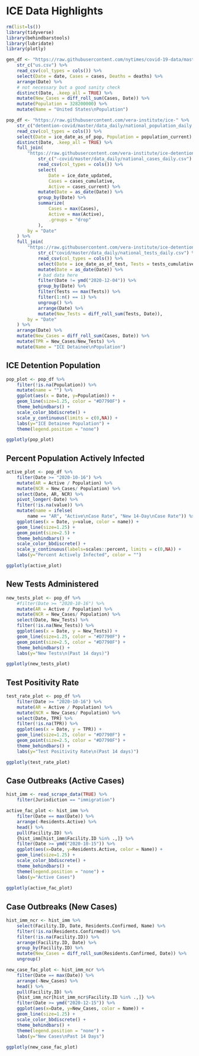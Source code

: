 # ICE Data Highlights

```r
rm(list=ls())
library(tidyverse)
library(behindbarstools)
library(lubridate)
library(plotly)

gen_df <- "https://raw.githubusercontent.com/nytimes/covid-19-data/master/" %>%
    str_c("us.csv") %>%
    read_csv(col_types = cols()) %>%
    select(Date = date, Cases = cases, Deaths = deaths) %>%
    arrange(Date) %>%
    # not necessary but a good sanity check
    distinct(Date, .keep_all = TRUE) %>%
    mutate(New_Cases = diff_roll_sum(Cases, Date)) %>%
    mutate(Population = 328200000) %>%
    mutate(Name = "United States\nPopulation")

pop_df <- "https://raw.githubusercontent.com/vera-institute/ice-" %>%
    str_c("detention-covid/master/data_daily/national_population_daily.csv") %>%
    read_csv(col_types = cols()) %>%
    select(Date = ice_date_as_of_pop, Population = population_current) %>%
    distinct(Date, .keep_all = TRUE) %>%
    full_join(
        "https://raw.githubusercontent.com/vera-institute/ice-detention" %>%
            str_c("-covid/master/data_daily/national_cases_daily.csv") %>%
            read_csv(col_types = cols()) %>%
            select(
                Date = ice_date_updated,
                Cases = cases_cumulative,
                Active = cases_current) %>%
            mutate(Date = as_date(Date)) %>%
            group_by(Date) %>%
            summarize(
                Cases = max(Cases),
                Active = max(Active),
                .groups = "drop"
            ),
        by = "Date"
    ) %>%
    full_join(
        "https://raw.githubusercontent.com/vera-institute/ice-detention-" %>%
            str_c("covid/master/data_daily/national_tests_daily.csv") %>%
            read_csv(col_types = cols()) %>%
            select(Date = ice_date_as_of_test, Tests = tests_cumulative) %>%
            mutate(Date = as_date(Date)) %>%
            # bad data here
            filter(Date != ymd("2020-12-04")) %>%
            group_by(Date) %>%
            filter(Tests == max(Tests)) %>%
            filter(1:n() == 1) %>%
            ungroup() %>%
            arrange(Date) %>%
            mutate(New_Tests = diff_roll_sum(Tests, Date)),
        by = "Date"
    ) %>%
    arrange(Date) %>%
    mutate(New_Cases = diff_roll_sum(Cases, Date)) %>%
    mutate(TPR = New_Cases/New_Tests) %>%
    mutate(Name = "ICE Detainee\nPopulation")
```

## ICE Detention Population

```r
pop_plot <- pop_df %>%
    filter(!is.na(Population)) %>%
    mutate(name = "") %>%
    ggplot(aes(x = Date, y=Population)) +
    geom_line(size=1.25, color = "#D7790F") +
    theme_behindbars() +
    scale_color_bbdiscrete() +
    scale_y_continuous(limits = c(0,NA)) +
    labs(y="ICE Detainee Population") +
    theme(legend.position = "none")

ggplotly(pop_plot)
```

## Percent Population Actively Infected

```r
active_plot <- pop_df %>%
    filter(Date >= "2020-10-16") %>%
    mutate(AR = Active / Population) %>%
    mutate(NCR = New_Cases/ Population) %>%
    select(Date, AR, NCR) %>%
    pivot_longer(-Date) %>%
    filter(!is.na(value)) %>%
    mutate(name = ifelse(
        name == "AR", "Active\nCase Rate", "New 14-Day\nCase Rate")) %>%
    ggplot(aes(x = Date, y=value, color = name)) +
    geom_line(size=1.25) +
    geom_point(size=2.5) +
    theme_behindbars() +
    scale_color_bbdiscrete() +
    scale_y_continuous(labels=scales::percent, limits = c(0,NA)) +
    labs(y="Percent Actively Infected", color = "")

ggplotly(active_plot)
```

## New Tests Administered

```r
new_tests_plot <- pop_df %>%
    #filter(Date >= "2020-10-16") %>%
    mutate(AR = Active / Population) %>%
    mutate(NCR = New_Cases/ Population) %>%
    select(Date, New_Tests) %>%
    filter(!is.na(New_Tests)) %>%
    ggplot(aes(x = Date, y = New_Tests)) +
    geom_line(size=1.25, color = "#D7790F") +
    geom_point(size=2.5, color = "#D7790F") +
    theme_behindbars() +
    labs(y="New Tests\n(Past 14 days)")

ggplotly(new_tests_plot)

```

## Test Positivity Rate

```r
test_rate_plot <- pop_df %>%
    filter(Date >= "2020-10-16") %>%
    mutate(AR = Active / Population) %>%
    mutate(NCR = New_Cases/ Population) %>%
    select(Date, TPR) %>%
    filter(!is.na(TPR)) %>%
    ggplot(aes(x = Date, y = TPR)) +
    geom_line(size=1.25, color = "#D7790F") +
    geom_point(size=2.5, color = "#D7790F") +
    theme_behindbars() +
    labs(y="Test Positivity Rate\n(Past 14 days)")

ggplotly(test_rate_plot)
```

## Case Outbreaks (Active Cases)

```r
hist_imm <- read_scrape_data(TRUE) %>%
    filter(Jurisdiction == "immigration")

active_fac_plot <- hist_imm %>%
    filter(Date == max(Date)) %>%
    arrange(-Residents.Active) %>%
    head() %>%
    pull(Facility.ID) %>%
    {hist_imm[hist_imm$Facility.ID %in% .,]} %>%
    filter(Date >= ymd("2020-10-15")) %>%
    ggplot(aes(x=Date, y=Residents.Active, color = Name)) +
    geom_line(size=1.25) +
    scale_color_bbdiscrete() +
    theme_behindbars() +
    theme(legend.position = "none") +
    labs(y="Active Cases")
    
ggplotly(active_fac_plot)
```

## Case Outbreaks (New Cases)

```r
hist_imm_ncr <- hist_imm %>%
    select(Facility.ID, Date, Residents.Confirmed, Name) %>%
    filter(!is.na(Residents.Confirmed)) %>%
    filter(!is.na(Facility.ID)) %>%
    arrange(Facility.ID, Date) %>%
    group_by(Facility.ID) %>%
    mutate(New_Cases = diff_roll_sum(Residents.Confirmed, Date)) %>%
    ungroup()

new_case_fac_plot <- hist_imm_ncr %>%
    filter(Date == max(Date)) %>%
    arrange(-New_Cases) %>%
    head() %>%
    pull(Facility.ID) %>%
    {hist_imm_ncr[hist_imm_ncr$Facility.ID %in% .,]} %>%
    filter(Date >= ymd("2020-12-15")) %>%
    ggplot(aes(x=Date, y=New_Cases, color = Name)) +
    geom_line(size=1.25) +
    scale_color_bbdiscrete() +
    theme_behindbars() +
    theme(legend.position = "none") +
    labs(y="New Cases\nPast 14 Days")
    
ggplotly(new_case_fac_plot)
```
